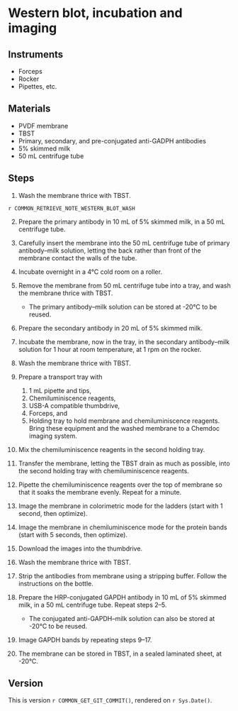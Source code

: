 # Western blot, incubation and imaging

## Instruments

- Forceps
- Rocker
- Pipettes, etc.

## Materials

- PVDF membrane
- TBST
- Primary, secondary, and pre-conjugated anti-GADPH antibodies
- 5% skimmed milk
- 50 mL centrifuge tube

## Steps

1. Wash the membrane thrice with TBST.

::: {.rmdnote}

`r COMMON_RETRIEVE_NOTE_WESTERN_BLOT_WASH`

:::

2. Prepare the primary antibody in 10 mL of 5% skimmed milk, in a 50 mL centrifuge tube.

3. Carefully insert the membrane into the 50 mL centrifuge tube of primary antibody–milk solution, letting the back rather than front of the membrane contact the walls of the tube.

4. Incubate overnight in a 4°C cold room on a roller.

5. Remove the membrane from 50 mL centrifuge tube into a tray, and wash the membrane thrice with TBST.
   - The primary antibody–milk solution can be stored at -20°C to be reused.

6. Prepare the secondary antibody in 20 mL of 5% skimmed milk.

7. Incubate the membrane, now in the tray, in the secondary antibody–milk solution for 1 hour at room temperature, at 1 rpm on the rocker.

8. Wash the membrane thrice with TBST.

9. Prepare a transport tray with
   1. 1 mL pipette and tips,
   2. Chemiluminiscence reagents,
   3. USB-A compatible thumbdrive,
   4. Forceps, and
   5. Holding tray to hold membrane and chemiluminiscence reagents.
   Bring these equipment and the washed membrane to a Chemdoc imaging system.
   
10. Mix the chemiluminiscence reagents in the second holding tray.

11. Transfer the membrane, letting the TBST drain as much as possible, into the second holding tray with chemiluminiscence reagents.

12. Pipette the chemiluminiscence reagents over the top of membrane so that it soaks the membrane evenly.
    Repeat for a minute.

13. Image the membrane in colorimetric mode for the ladders (start with 1 second, then optimize).

14. Image the membrane in chemiluminiscence mode for the protein bands (start with 5 seconds, then optimize).

15. Download the images into the thumbdrive.

16. Wash the membrane thrice with TBST.

17. Strip the antibodies from membrane using a stripping buffer.
    Follow the instructions on the bottle.

18. Prepare the HRP-conjugated GAPDH antibody in 10 mL of 5% skimmed milk, in a 50 mL centrifuge tube.
    Repeat steps 2–5.
    - The conjugated anti-GAPDH–milk solution can also be stored at -20°C to be reused.

19. Image GAPDH bands by repeating steps 9–17.

20. The membrane can be stored in TBST, in a sealed laminated sheet, at -20°C.

## Version

This is version ``r COMMON_GET_GIT_COMMIT()``, rendered on `r Sys.Date()`.
